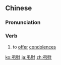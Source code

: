 ==Chinese==
{{zh-forms|s=吊慰|t2=吊慰}}

===Pronunciation===
{{zh-pron
|m=diàowèi
|c=diu3 wai3
|h=pfs=tiau-vi
|cat=v
}}

===Verb===
{{zh-verb}}

# {{lb|zh|formal}} to [[offer]] [[condolences]]

[[ko:弔慰]]
[[ja:弔慰]]
[[zh:弔慰]]